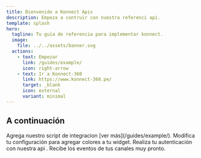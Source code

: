 ```yaml
---
title: Bienvenido a Konnect Apis
description: Empeza a contruir con nuestra referenci api.
template: splash
hero:
  tagline: Tu guía de referencia para implementar konnect.
  image:
    file: ../../assets/banner.svg
  actions:
    - text: Empezar
      link: /guides/example/
      icon: right-arrow
    - text: Ir a Konnect-360
      link: https://www.konnect-360.pe/
      target: _blank
      icon: external
      variant: minimal
---
```



## A continuación

<CardGrid stagger>
	<Card title="Integra tu widget" icon="pencil">
		Agrega nuestro script de integracion [ver más](/guides/example/).
	</Card>
	<Card title="Personaliza tu widget" icon="add-document">
		Modifica tu configuración para agregar colores a tu widget.
	</Card>
	<Card title="Configura tu Api" icon="setting">
		Realiza tu autenticación con nuestra api .
	</Card>
	<Card title="Recibe tus eventos" icon="open-book">
		Recibe los eventos de tus canales muy pronto.
	</Card>
</CardGrid>
